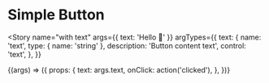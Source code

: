 
<Meta title="Addons/Docs/SimpleButton" component={Button} />

# Simple Button

<Story
  name="with text"
  args={{ text: 'Hello 👋' }}
  argTypes={{
    text: {
      name: 'text',
      type: { name: 'string' },
      description: 'Button content text',
      control: 'text',
    },
  }}
>
  {(args) => ({
    props: {
      text: args.text,
      onClick: action('clicked'),
    },
  })}
</Story>

<Source story="with text" />

<ArgsTable story="with text" />

